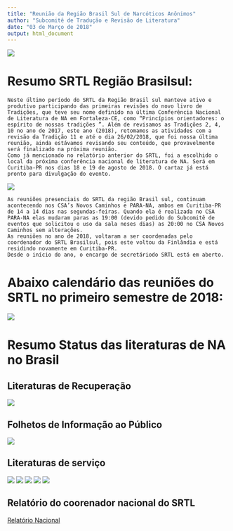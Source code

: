 ```yaml
---
title: "Reunião da Região Brasil Sul de Narcóticos Anônimos"
author: "Subcomitê de Tradução e Revisão de Literatura"
date: "03 de Março de 2018"
output: html_document
---
```


![](link/logo.png)

# Resumo SRTL Região Brasilsul:

	Neste último período do SRTL da Região Brasil sul manteve ativo e produtivo participando das primeiras revisões do novo livro de Tradições, que teve seu nome definido na última Conferência Nacional de Literatura de NA em Fortaleza-CE, como “Princípios orientadores: o espírito de nossas tradições ”. Além de revisamos as Tradições 2, 4, 10 no ano de 2017, este ano (2018), retomamos as atividades com a revisão da Tradição 11 e até o dia 26/02/2018, que foi nossa última reunião, ainda estávamos revisando seu conteúdo, que provavelmente será finalizado na próxima reunião.
	Como já mencionado no relatório anterior do SRTL, foi a escolhido o local da próxima conferência nacional de literatura de NA. Será em Curitiba-PR nos dias 18 e 19 de agosto de 2018. O cartaz já está pronto para divulgação do evento. 
	
![](link/Conferencia.jpg)

	As reuniões presenciais do SRTL da região Brasil sul, continuam acontecendo nos CSA’s Novos Caminhos e PARA-NA, ambos em Curitiba-PR de 14 a 14 dias nas segundas-feiras. Quando ela é realizada no CSA PARA-NA elas mudaram paras as 19:00 (devido pedido do Subcomitê de eventos que solicitou o uso da sala neses dias) as 20:00 no CSA Novos Caminhos sem alterações.
	As reuniões no ano de 2018, voltaram a ser coordenadas pelo coordenador do SRTL Brasilsul, pois este voltou da Finlândia e está residindo novamente em Curitiba-PR.
	Desde o início do ano, o encargo de secretáriodo SRTL está em aberto.


#	Abaixo calendário das reuniões do SRTL no primeiro semestre de 2018:

![](link/Sched3.png)

# Resumo Status das literaturas de NA no Brasil

## Literaturas de Recuperação

![](link/recovery.png)

## Folhetos de Informação ao Público

![](link/IP.png)

## Literaturas de serviço

![](link/service1.png)
![](link/service2.png)
![](link/service3.png)
![](link/service4.png)
![](link/service5.png)

## Relatório do coorenador nacional do SRTL

[Relatório Nacional](link/Nacional.pdf)
